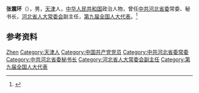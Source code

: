 '''张震环'''（{{bd|1937年|9月|}}），男，[[天津|天津]]人，[[中华人民共和国|中华人民共和国]]政治人物，曾任[[中共河北省委|中共河北省委]]常委、秘书长，[[河北省人大常委会|河北省人大常委会]]副主任，[[第九届全国人大代表|第九届全国人大代表]]。<ref>{{Cite book|title=中华人民共和国职官志|author=何虎生, 李耀东, 向常福主编|publisher=中国社会出版社|year=2003|isbn=9787800883934|location=北京|pages=}}</ref>

== 参考资料 ==
{{reflist}}

{{中国人物小作品}}

{{Authority control}}
{{DEFAULTSORT:Zhang张}}
[[Category:张姓|Zhen]]
[[Category:天津人|Category:天津人]]
[[Category:中国共产党党员|Category:中国共产党党员]]
[[Category:中共河北省委常委|Category:中共河北省委常委]]
[[Category:中共河北省委秘书长|Category:中共河北省委秘书长]]
[[Category:河北省人大常委会副主任|Category:河北省人大常委会副主任]]
[[Category:第九届全国人大代表|Category:第九届全国人大代表]]